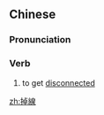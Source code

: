 {{also|掉线}}
==Chinese==
{{zh-forms|s=掉线}}

===Pronunciation===
{{zh-pron
|m=diàoxiàn
|cat=v
}}

===Verb===
{{zh-verb}}

# to get [[disconnected]] {{gloss|from the Internet or other networks}}

[[zh:掉線]]